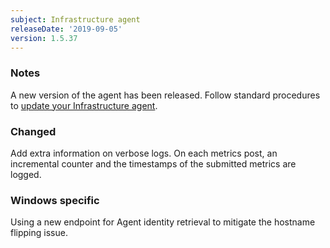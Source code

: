 ```yaml
---
subject: Infrastructure agent
releaseDate: '2019-09-05'
version: 1.5.37
---
```


### Notes

A new version of the agent has been released. Follow standard procedures to [update your Infrastructure agent](/docs/infrastructure/new-relic-infrastructure/installation/update-infrastructure-agent).

### Changed

Add extra information on verbose logs. On each metrics post, an incremental counter and the timestamps of the submitted metrics are logged.

### Windows specific

Using a new endpoint for Agent identity retrieval to mitigate the hostname flipping issue.
